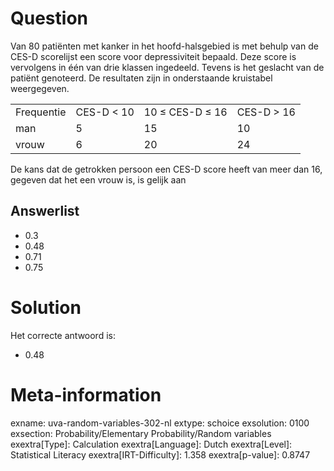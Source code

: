 Question
========

Van 80 patiënten met kanker in het hoofd-halsgebied is met behulp van de
CES-D scorelijst een score voor depressiviteit bepaald. Deze score is
vervolgens in één van drie klassen ingedeeld. Tevens is het geslacht van
de patiënt genoteerd. De resultaten zijn in onderstaande kruistabel
weergegeven.

  ------------ ------------- ----------------- -------------
  Frequentie   CES-D \< 10   10 ≤ CES-D ≤ 16   CES-D \> 16
  man          5             15                10
  vrouw        6             20                24
  ------------ ------------- ----------------- -------------

De kans dat de getrokken persoon een CES-D score heeft van meer dan 16,
gegeven dat het een vrouw is, is gelijk aan

Answerlist
----------

* 0.3
* 0.48
* 0.71
* 0.75

Solution
========

Het correcte antwoord is: 

* 0.48

Meta-information
================
exname: uva-random-variables-302-nl
extype: schoice
exsolution: 0100
exsection: Probability/Elementary Probability/Random variables
exextra[Type]: Calculation
exextra[Language]: Dutch
exextra[Level]: Statistical Literacy
exextra[IRT-Difficulty]: 1.358
exextra[p-value]: 0.8747
